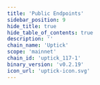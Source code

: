 ```yaml
---
title: 'Public Endpoints'
sidebar_position: 9
hide_title: true
hide_table_of_contents: true
description: ''
chain_name: 'Uptick'
scope: 'mainnet'
chain_id: 'uptick_117-1'
binary_version: 'v0.2.19'
icon_url: 'uptick-icon.svg'
---
```



<PageTitle
  iconUrl="img/uptick-icon.svg"
  title="Uptick Public Endpoints"
  chainId="uptick_117-1"
  version="v0.2.19"
/>

<PublicEndpoints chainId="uptick_117-1" />